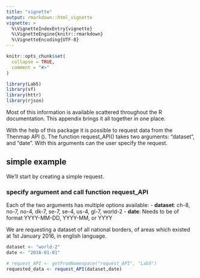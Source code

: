 ```yaml
---
title: "vignette"
output: rmarkdown::html_vignette
vignette: >
  %\VignetteIndexEntry{vignette}
  %\VignetteEngine{knitr::rmarkdown}
  %\VignetteEncoding{UTF-8}
---
```


```r
knitr::opts_chunk$set(
  collapse = TRUE,
  comment = "#>"
)
```

```r

library(Lab5)
library(sf)
library(httr)
library(rjson)

```

Most of this information is available scattered throughout the R documentation. This appendix brings it all together in one place. 

With the help of this package it is possible to request data from the Thenmap API (\url{https://www.thenmap.net/}). The function request_API() takes two arguments: "dataset", and "date". With this arguments can the user specify the request. 

## simple example
We'll start by creating a simple request. 

### specify argument and call function request_API
Each of the two arguments has multiple options available: \newline
- **dataset**: ch-8, no-7, no-4, dk-7, se-7, se-4, us-4, gl-7, world-2 \newline
- **date**: Needs to be of format YYYY-MM-DD, YYYY-MM, or YYYY \newline
 \newline

We are requesting a dataset of all national borders, of areas which existed at 1st January 2016, in english language. 
```r

dataset <- "world-2"
date <- "2016-01-01"

# request_API <- getFromNamespace("request_API", "Lab5")
requested_data <- request_API(dataset,date)

```

